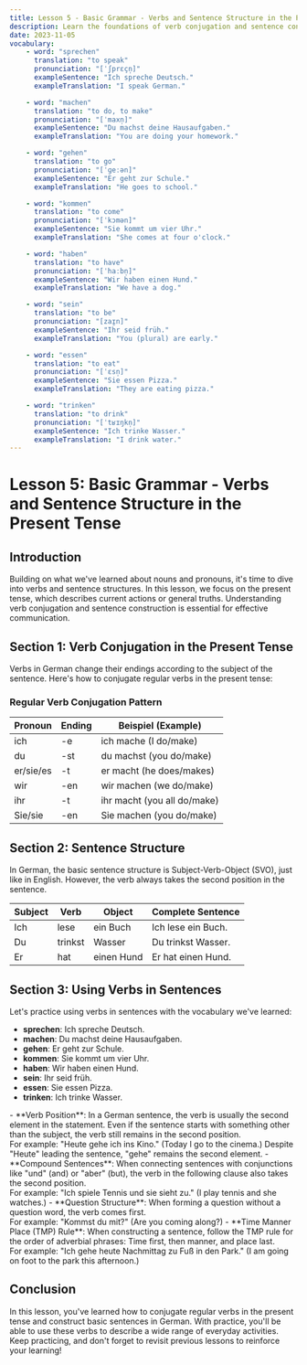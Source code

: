 ```yaml
---
title: Lesson 5 - Basic Grammar - Verbs and Sentence Structure in the Present Tense
description: Learn the foundations of verb conjugation and sentence construction in the present tense, vital for everyday communication.
date: 2023-11-05
vocabulary:
    - word: "sprechen"
      translation: "to speak"
      pronunciation: "[ˈʃprɛçn̩]"
      exampleSentence: "Ich spreche Deutsch."
      exampleTranslation: "I speak German."

    - word: "machen"
      translation: "to do, to make"
      pronunciation: "[ˈmaxn̩]"
      exampleSentence: "Du machst deine Hausaufgaben."
      exampleTranslation: "You are doing your homework."

    - word: "gehen"
      translation: "to go"
      pronunciation: "[ˈɡeːən]"
      exampleSentence: "Er geht zur Schule."
      exampleTranslation: "He goes to school."

    - word: "kommen"
      translation: "to come"
      pronunciation: "[ˈkɔmən]"
      exampleSentence: "Sie kommt um vier Uhr."
      exampleTranslation: "She comes at four o'clock."

    - word: "haben"
      translation: "to have"
      pronunciation: "[ˈhaːbn̩]"
      exampleSentence: "Wir haben einen Hund."
      exampleTranslation: "We have a dog."

    - word: "sein"
      translation: "to be"
      pronunciation: "[zaɪ̯n]"
      exampleSentence: "Ihr seid früh."
      exampleTranslation: "You (plural) are early."

    - word: "essen"
      translation: "to eat"
      pronunciation: "[ˈɛsn̩]"
      exampleSentence: "Sie essen Pizza."
      exampleTranslation: "They are eating pizza."

    - word: "trinken"
      translation: "to drink"
      pronunciation: "[ˈtʁɪŋkn̩]"
      exampleSentence: "Ich trinke Wasser."
      exampleTranslation: "I drink water."
---
```


# Lesson 5: Basic Grammar - Verbs and Sentence Structure in the Present Tense

## Introduction

Building on what we've learned about nouns and pronouns, it's time to dive into verbs and sentence structures. In this lesson, we focus on the present tense, which describes current actions or general truths. Understanding verb conjugation and sentence construction is essential for effective communication.

## Section 1: Verb Conjugation in the Present Tense

Verbs in German change their endings according to the subject of the sentence. Here's how to conjugate regular verbs in the present tense:

### Regular Verb Conjugation Pattern

| Pronoun   | Ending | Beispiel (Example)          |
| --------- | ------ | --------------------------- |
| ich       | -e     | ich mache (I do/make)       |
| du        | -st    | du machst (you do/make)     |
| er/sie/es | -t     | er macht (he does/makes)    |
| wir       | -en    | wir machen (we do/make)     |
| ihr       | -t     | ihr macht (you all do/make) |
| Sie/sie   | -en    | Sie machen (you do/make)    |

<TextToSpeechPlayer mp3File={../assets/courses/german/_shared/lessons/lesson5/audio/verb-conjugation.mp3} />

## Section 2: Sentence Structure

In German, the basic sentence structure is Subject-Verb-Object (SVO), just like in English. However, the verb always takes the second position in the sentence.

| Subject | Verb    | Object     | Complete Sentence  |
| ------- | ------- | ---------- | ------------------ |
| Ich     | lese    | ein Buch   | Ich lese ein Buch. |
| Du      | trinkst | Wasser     | Du trinkst Wasser. |
| Er      | hat     | einen Hund | Er hat einen Hund. |

<TextToSpeechPlayer mp3File={../assets/courses/german/_shared/lessons/lesson5/audio/sentence-structure.mp3} />

## Section 3: Using Verbs in Sentences

Let's practice using verbs in sentences with the vocabulary we've learned:

-   **sprechen**: Ich spreche Deutsch.
-   **machen**: Du machst deine Hausaufgaben.
-   **gehen**: Er geht zur Schule.
-   **kommen**: Sie kommt um vier Uhr.
-   **haben**: Wir haben einen Hund.
-   **sein**: Ihr seid früh.
-   **essen**: Sie essen Pizza.
-   **trinken**: Ich trinke Wasser.

<TextToSpeechPlayer mp3File={../assets/courses/german/_shared/lessons/lesson5/audio/using-verbs.mp3} />

<TipBox>
    - **Verb Position**: In a German sentence, the verb is usually the second element in the statement. Even if the sentence starts with something other than the subject, the verb still remains in the second position.
    <br> For example: "Heute gehe ich ins Kino." (Today I go to the cinema.) Despite "Heute" leading the sentence, "gehe" remains the second element.
    - **Compound Sentences**: When connecting sentences with conjunctions like "und" (and) or "aber" (but), the verb in the following clause also takes the second position.
    <br> For example: "Ich spiele Tennis und sie sieht zu." (I play tennis and she watches.)
    - **Question Structure**: When forming a question without a question word, the verb comes first.
    <br> For example: "Kommst du mit?" (Are you coming along?)
    - **Time Manner Place (TMP) Rule**: When constructing a sentence, follow the TMP rule for the order of adverbial phrases: Time first, then manner, and place last.
    <br> For example: "Ich gehe heute Nachmittag zu Fuß in den Park." (I am going on foot to the park this afternoon.)
</TipBox>

## Conclusion

In this lesson, you've learned how to conjugate regular verbs in the present tense and construct basic sentences in German. With practice, you'll be able to use these verbs to describe a wide range of everyday activities. Keep practicing, and don't forget to revisit previous lessons to reinforce your learning!
